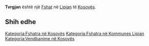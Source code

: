 {{Fshat në Kosovës
 | Emri                = Tvrgjan
| sqi_D_name = Tvrgjan
| sqi_D_FULL_NAME_RO = Tvrgjan
| sqi_D_FULL_NAME_ND_RO = Tvrgjan
| sqi_D_SORT_NAME_RG = TVRGJAN
| sqi_D_FULL_NAME_RG = Tvrgjan
| sqi_D_FULL_NAME_ND_RG = Tvrgjan
| sqi_V_name = Tvardzhan
| sqi_V_FULL_NAME_RO = Tvardzhan
| sqi_V_FULL_NAME_ND_RO = Tvardzhan
| sqi_V_SORT_NAME_RG = TVARDZHAN
| sqi_V_FULL_NAME_RG = Tvardzhan
| sqi_V_FULL_NAME_ND_RG = Tvardzhan
| srp_N_name = Tvrđan
| srp_N_FULL_NAME_RO = Tvrđan
| srp_N_FULL_NAME_ND_RO = Tvrdan
| srp_N_SORT_NAME_RG = TVRDAN
| srp_N_FULL_NAME_RG = Tvrđan
| srp_N_FULL_NAME_ND_RG = Tvrdan
| srp_NS_name = Тврђан
| srp_NS_FULL_NAME_RO = Тврђан
| srp_NS_FULL_NAME_ND_RO = Тврђан
| srp_NS_SORT_NAME_RG = ТВРЂАН
| srp_NS_FULL_NAME_RG = Тврђан
| srp_NS_FULL_NAME_ND_RG = Тврђан
| srp_V_name = Tvrđani
| srp_V_FULL_NAME_RO = Tvrđani Tvrđane
| srp_V_FULL_NAME_ND_RO = Tvrdani Tvrdane
| srp_V_SORT_NAME_RG = TVRDANI TVRDANE
| srp_V_FULL_NAME_RG = Tvrđani Tvrđane
| srp_V_FULL_NAME_ND_RG = Tvrdani Tvrdane

 | Emri (Rasa dhanore) = 
 | Figura              = 
 | Shteti              = Kosovo
 | Komuna              = Lipjan
 | Kodi postar         = 
 | Sipërfaqja          = 

 | Popullsia           = 

 | Regj. i popullsisë  = 
 | Dend. e popullsisë  = 
 | Faqja zyrtare       = 
 <!--- Koordinatat ----> 
 | Gjerësia            = 43.116944
 | Gjatësia            = 20.803056
 | Lartësia            = 
}}
'''Tvrgjan''' është një [[Fshat]] në [[Lipjan]] të [[Kosovës]].

<!-- == Gjeografia == -->
<!-- == Historia == -->
<!-- == Demografia == -->
== Shih edhe ==
{{Komuna Lipjan}}
{{Kosovo-Administrata-Cung}}

[[Kategoria:Fshatra në Kosovës]]
[[Kategoria:Fshatra në Kommunes Lipjan]]
[[Kategoria:Vendbanime në Kosovës]]